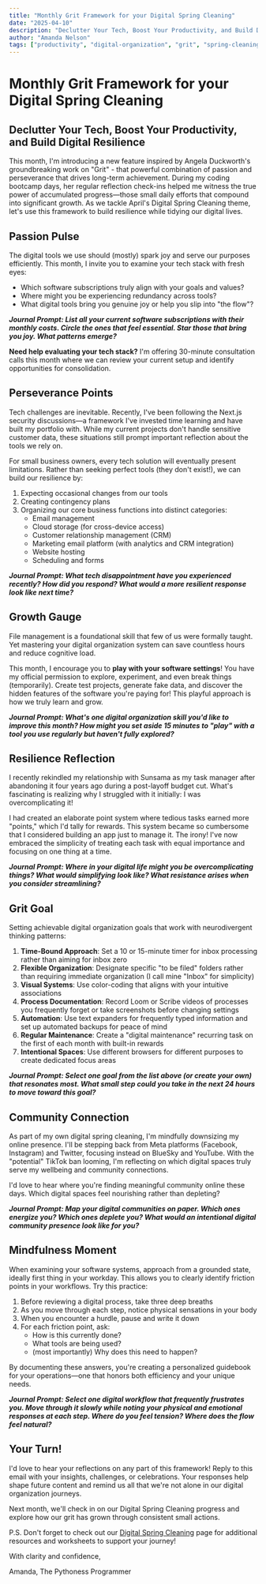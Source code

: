 ```yaml
---
title: "Monthly Grit Framework for your Digital Spring Cleaning"
date: "2025-04-10"
description: "Declutter Your Tech, Boost Your Productivity, and Build Digital Resilience using Angela Duckworth's GRIT framework adapted for digital organization."
author: "Amanda Nelson"
tags: ["productivity", "digital-organization", "grit", "spring-cleaning", "tech-tools"]
---
```


# Monthly Grit Framework for your Digital Spring Cleaning

## Declutter Your Tech, Boost Your Productivity, and Build Digital Resilience

This month, I'm introducing a new feature inspired by Angela Duckworth's groundbreaking work on "Grit" - that powerful combination of passion and perseverance that drives long-term achievement. During my coding bootcamp days, her regular reflection check-ins helped me witness the true power of accumulated progress—those small daily efforts that compound into significant growth. As we tackle April's Digital Spring Cleaning theme, let's use this framework to build resilience while tidying our digital lives.

## Passion Pulse

The digital tools we use should (mostly) spark joy and serve our purposes efficiently. This month, I invite you to examine your tech stack with fresh eyes:

* Which software subscriptions truly align with your goals and values?
* Where might you be experiencing redundancy across tools?
* What digital tools bring you genuine joy or help you slip into "the flow"?

**_Journal Prompt: List all your current software subscriptions with their monthly costs. Circle the ones that feel essential. Star those that bring you joy. What patterns emerge?_**

**Need help evaluating your tech stack?** I'm offering 30-minute consultation calls this month where we can review your current setup and identify opportunities for consolidation.

## Perseverance Points

Tech challenges are inevitable. Recently, I've been following the Next.js security discussions—a framework I've invested time learning and have built my portfolio with. While my current projects don't handle sensitive customer data, these situations still prompt important reflection about the tools we rely on.

For small business owners, every tech solution will eventually present limitations. Rather than seeking perfect tools (they don't exist!), we can build our resilience by:

1. Expecting occasional changes from our tools
2. Creating contingency plans
3. Organizing our core business functions into distinct categories:
   * Email management
   * Cloud storage (for cross-device access)
   * Customer relationship management (CRM)
   * Marketing email platform (with analytics and CRM integration)
   * Website hosting
   * Scheduling and forms

**_Journal Prompt: What tech disappointment have you experienced recently? How did you respond? What would a more resilient response look like next time?_**

## Growth Gauge

File management is a foundational skill that few of us were formally taught. Yet mastering your digital organization system can save countless hours and reduce cognitive load.

This month, I encourage you to **play with your software settings**! You have my official permission to explore, experiment, and even break things (temporarily). Create test projects, generate fake data, and discover the hidden features of the software you're paying for! This playful approach is how we truly learn and grow.

**_Journal Prompt: What's one digital organization skill you'd like to improve this month? How might you set aside 15 minutes to "play" with a tool you use regularly but haven't fully explored?_**

## Resilience Reflection

I recently rekindled my relationship with Sunsama as my task manager after abandoning it four years ago during a post-layoff budget cut. What's fascinating is realizing why I struggled with it initially: I was overcomplicating it!

I had created an elaborate point system where tedious tasks earned more "points," which I'd tally for rewards. This system became so cumbersome that I considered building an app just to manage it. The irony! I've now embraced the simplicity of treating each task with equal importance and focusing on one thing at a time.

**_Journal Prompt: Where in your digital life might you be overcomplicating things? What would simplifying look like? What resistance arises when you consider streamlining?_**

## Grit Goal

Setting achievable digital organization goals that work with neurodivergent thinking patterns:

1. **Time-Bound Approach**: Set a 10 or 15-minute timer for inbox processing rather than aiming for inbox zero
2. **Flexible Organization**: Designate specific "to be filed" folders rather than requiring immediate organization (I call mine "Inbox" for simplicity)
3. **Visual Systems**: Use color-coding that aligns with your intuitive associations
4. **Process Documentation**: Record Loom or Scribe videos of processes you frequently forget or take screenshots before changing settings
5. **Automation**: Use text expanders for frequently typed information and set up automated backups for peace of mind
6. **Regular Maintenance**: Create a "digital maintenance" recurring task on the first of each month with built-in rewards
7. **Intentional Spaces**: Use different browsers for different purposes to create dedicated focus areas

**_Journal Prompt: Select one goal from the list above (or create your own) that resonates most. What small step could you take in the next 24 hours to move toward this goal?_**

## Community Connection

As part of my own digital spring cleaning, I'm mindfully downsizing my online presence. I'll be stepping back from Meta platforms (Facebook, Instagram) and Twitter, focusing instead on BlueSky and YouTube. With the "potential" TikTok ban looming, I'm reflecting on which digital spaces truly serve my wellbeing and community connections.

I'd love to hear where you're finding meaningful community online these days. Which digital spaces feel nourishing rather than depleting?

**_Journal Prompt: Map your digital communities on paper. Which ones energize you? Which ones deplete you? What would an intentional digital community presence look like for you?_**

## Mindfulness Moment

When examining your software systems, approach from a grounded state, ideally first thing in your workday. This allows you to clearly identify friction points in your workflows. Try this practice:

1. Before reviewing a digital process, take three deep breaths
2. As you move through each step, notice physical sensations in your body
3. When you encounter a hurdle, pause and write it down
4. For each friction point, ask:
   * How is this currently done?
   * What tools are being used?
   * (most importantly) Why does this need to happen?

By documenting these answers, you're creating a personalized guidebook for your operations—one that honors both efficiency and your unique needs.

**_Journal Prompt: Select one digital workflow that frequently frustrates you. Move through it slowly while noting your physical and emotional responses at each step. Where do you feel tension? Where does the flow feel natural?_**

## Your Turn!

I'd love to hear your reflections on any part of this framework! Reply to this email with your insights, challenges, or celebrations. Your responses help shape future content and remind us all that we're not alone in our digital organization journeys.

Next month, we'll check in on our Digital Spring Cleaning progress and explore how our grit has grown through consistent small actions.

P.S. Don't forget to check out our [Digital Spring Cleaning](/digital-spring-cleaning) page for additional resources and worksheets to support your journey!

With clarity and confidence,

Amanda, The Pythoness Programmer 